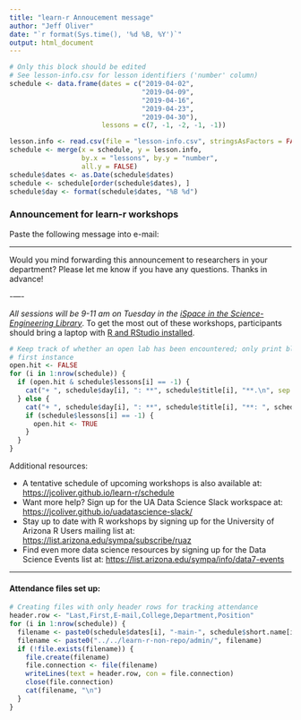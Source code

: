 ```yaml
---
title: "learn-r Annoucement message"
author: "Jeff Oliver"
date: "`r format(Sys.time(), '%d %B, %Y')`"
output: html_document
---
```


```r
# Only this block should be edited
# See lesson-info.csv for lesson identifiers ('number' column)
schedule <- data.frame(dates = c("2019-04-02",
                                 "2019-04-09",
                                 "2019-04-16",
                                 "2019-04-23",
                                 "2019-04-30"),
                       lessons = c(7, -1, -2, -1, -1))
```

```r
lesson.info <- read.csv(file = "lesson-info.csv", stringsAsFactors = FALSE)
schedule <- merge(x = schedule, y = lesson.info, 
                  by.x = "lessons", by.y = "number",
                  all.y = FALSE)
schedule$dates <- as.Date(schedule$dates)
schedule <- schedule[order(schedule$dates), ]
schedule$day <- format(schedule$dates, "%B %d")
```

### Announcement for learn-r workshops
Paste the following message into e-mail:

***

Would you mind forwarding this announcement to researchers in your department? Please let me know if you have any questions. Thanks in advance!

\-----

_All sessions will be 9-11 am on Tuesday in the [iSpace in the Science-Engineering Library](http://new.library.arizona.edu/ispace)_. To get the most out of these workshops, participants should bring a laptop with [R and RStudio installed](https://jcoliver.github.io/learn-r/000-setup-instructions.html).

```r
# Keep track of whether an open lab has been encountered; only print blurb for 
# first instance
open.hit <- FALSE
for (i in 1:nrow(schedule)) {
  if (open.hit & schedule$lessons[i] == -1) {
    cat("+ ", schedule$day[i], ": **", schedule$title[i], "**.\n", sep = "")
  } else {
    cat("+ ", schedule$day[i], ": **", schedule$title[i], "**: ", schedule$blurb[i], "\n", sep = "")
    if (schedule$lessons[i] == -1) {
      open.hit <- TRUE
    }
  }
}
```

Additional resources:

+ A tentative schedule of upcoming workshops is also available at: [https://jcoliver.github.io/learn-r/schedule](https://jcoliver.github.io/learn-r/schedule)
+ Want more help? Sign up for the UA Data Science Slack workspace at: [https://jcoliver.github.io/uadatascience-slack/](https://jcoliver.github.io/uadatascience-slack/)
+ Stay up to date with R workshops by signing up for the University of Arizona R Users mailing list at: [https://list.arizona.edu/sympa/subscribe/ruaz](https://list.arizona.edu/sympa/subscribe/ruaz)
+ Find even more data science resources by signing up for the Data Science Events list at: [https://list.arizona.edu/sympa/info/data7-events](https://list.arizona.edu/sympa/info/data7-events)

***

#### Attendance files set up:
```r
# Creating files with only header rows for tracking attendance
header.row <- "Last,First,E-mail,College,Department,Position"
for (i in 1:nrow(schedule)) {
  filename <- paste0(schedule$dates[i], "-main-", schedule$short.name[i], "-attendance.csv")
  filename <- paste0("../../learn-r-non-repo/admin/", filename)
  if (!file.exists(filename)) {
    file.create(filename)
    file.connection <- file(filename)
    writeLines(text = header.row, con = file.connection)
    close(file.connection)
    cat(filename, "\n")
  }
}
```


